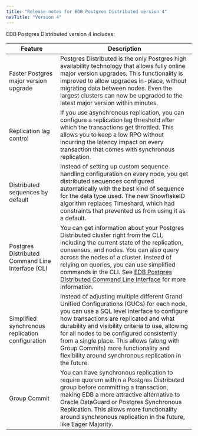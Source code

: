 ```yaml
---
title: "Release notes for EDB Postgres Distributed version 4"
navTitle: "Version 4"
---
```


EDB Postgres Distributed version 4 includes:

| Feature                                          | Description                                                                                                                                                                                                                                                                                                                                                                                                                                      |
|--------------------------------------------------|--------------------------------------------------------------------------------------------------------------------------------------------------------------------------------------------------------------------------------------------------------------------------------------------------------------------------------------------------------------------------------------------------------------------------------------------------|
| Faster Postgres major version upgrade            | Postgres Distributed is the only Postgres high availability technology that allows fully online major version upgrades. This functionality is improved to allow upgrades in-place, without migrating data between nodes. Even the largest clusters can now be upgraded to the latest major version within minutes.                                                                                                                    |
| Replication lag control                          | If you use asynchronous replication, you can configure a replication lag threshold after which the transactions get throttled. This allows you to keep a low RPO without incurring the latency impact on every transaction that comes with synchronous replication.                                                                                                                                                                             |
| Distributed sequences by default                 | Instead of setting up custom sequence handling configuration on every node, you get distributed sequences configured automatically with the best kind of sequence for the data type used. The new SnowflakeID algorithm replaces Timeshard, which had constraints that prevented us from using it as a default.                                                                                          |
| Postgres Distributed Command Line Interface (CLI | You can get information about your Postgres Distributed cluster right from the CLI, including the current state of the replication, consensus, and nodes. You can also query across the nodes of a cluster. Instead of relying on queries, you can use simplified commands in the CLI. See [EDB Postgres Distributed Command Line Interface](/pgd_cli/latest) for more information.                                                                                                                                                        |
| Simplified synchronous replication configuration | Instead of adjusting multiple different Grand Unified Configurations (GUCs) for each node, you can use a SQL level interface to configure how transactions are replicated and what durability and visibility criteria to use, allowing for all nodes to be configured consistently from a single place. This allows (along with Group Commits) more functionality and flexibility around synchronous replication in the future. |
| Group Commit                                     | You can have synchronous replication to require quorum within a Postgres Distributed group before committing a transaction, making EDB a more attractive alternative to Oracle DataGuard or Postgres Synchronous Replication.  This allows more functionality around synchronous replication in the future, like Eager Majority.                                                                                                  |
